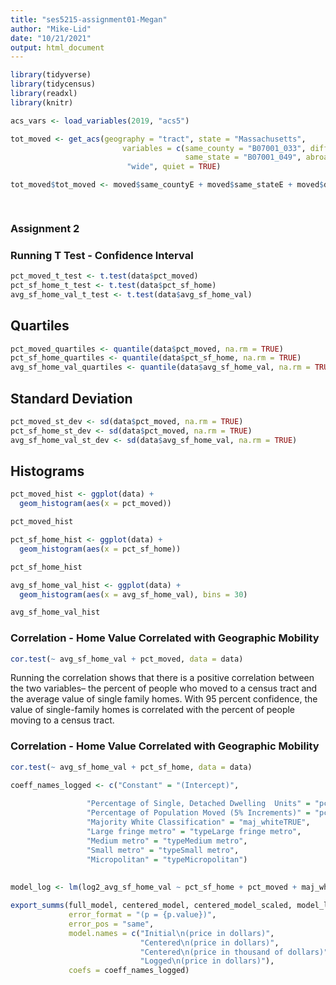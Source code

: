 ```yaml
---
title: "ses5215-assignment01-Megan"
author: "Mike-Lid"
date: "10/21/2021"
output: html_document
---
```


```r

library(tidyverse)
library(tidycensus)
library(readxl)
library(knitr)
```

```r
acs_vars <- load_variables(2019, "acs5")
```

```r
tot_moved <- get_acs(geography = "tract", state = "Massachusetts",  
                         variables = c(same_county = "B07001_033", diff_state = "B07001_065", 
                                       same_state = "B07001_049", abroad = "B07001_081"), output = 
                          "wide", quiet = TRUE)
```

```r

tot_moved$tot_moved <- moved$same_countyE + moved$same_stateE + moved$diff_stateE + moved$abroadE

  
```
### Assignment 2
### Running T Test - Confidence Interval
```r
pct_moved_t_test <- t.test(data$pct_moved)
pct_sf_home_t_test <- t.test(data$pct_sf_home)
avg_sf_home_val_t_test <- t.test(data$avg_sf_home_val)
```

## Quartiles
```r
pct_moved_quartiles <- quantile(data$pct_moved, na.rm = TRUE)
pct_sf_home_quartiles <- quantile(data$pct_sf_home, na.rm = TRUE)
avg_sf_home_val_quartiles <- quantile(data$avg_sf_home_val, na.rm = TRUE)

```

## Standard Deviation
```r
pct_moved_st_dev <- sd(data$pct_moved, na.rm = TRUE)
pct_sf_home_st_dev <- sd(data$pct_moved, na.rm = TRUE)
avg_sf_home_val_st_dev <- sd(data$avg_sf_home_val, na.rm = TRUE)


```

## Histograms
```r
pct_moved_hist <- ggplot(data) +
  geom_histogram(aes(x = pct_moved))

pct_moved_hist

pct_sf_home_hist <- ggplot(data) +
  geom_histogram(aes(x = pct_sf_home))

pct_sf_home_hist

avg_sf_home_val_hist <- ggplot(data) +
  geom_histogram(aes(x = avg_sf_home_val), bins = 30)

avg_sf_home_val_hist
```

### Correlation - Home Value Correlated with Geographic Mobility
```r
cor.test(~ avg_sf_home_val + pct_moved, data = data)
```
Running the correlation shows that there is a positive correlation between the two variables-- the percent of people who moved to a census tract and the average value of single family homes. With 95 percent confidence, the value of single-family homes is correlated with the percent of people moving to a census tract.

### Correlation - Home Value Correlated with Geographic Mobility
```r
cor.test(~ avg_sf_home_val + pct_sf_home, data = data)

```



```r
coeff_names_logged <- c("Constant" = "(Intercept)",
                 
                 "Percentage of Single, Detached Dwelling  Units" = "pct_sf_home",
                 "Percentage of Population Moved (5% Increments)" = "pct_moved_5",
                 "Majority White Classification" = "maj_whiteTRUE",
                 "Large fringe metro" = "typeLarge fringe metro",
                 "Medium metro" = "typeMedium metro",
                 "Small metro" = "typeSmall metro",
                 "Micropolitan" = "typeMicropolitan")
                   
                   
model_log <- lm(log2_avg_sf_home_val ~ pct_sf_home + pct_moved + maj_white + type, data_log)

export_summs(full_model, centered_model, centered_model_scaled, model_log,
             error_format = "(p = {p.value})",
             error_pos = "same",
             model.names = c("Initial\n(price in dollars)", 
                             "Centered\n(price in dollars)", 
                             "Centered\n(price in thousand of dollars)",
                             "Logged\n(price in dollars)"),
             coefs = coeff_names_logged)

```

